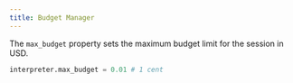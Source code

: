 ```yaml
---
title: Budget Manager
---
```


The `max_budget` property sets the maximum budget limit for the session in USD.

```python
interpreter.max_budget = 0.01 # 1 cent
```